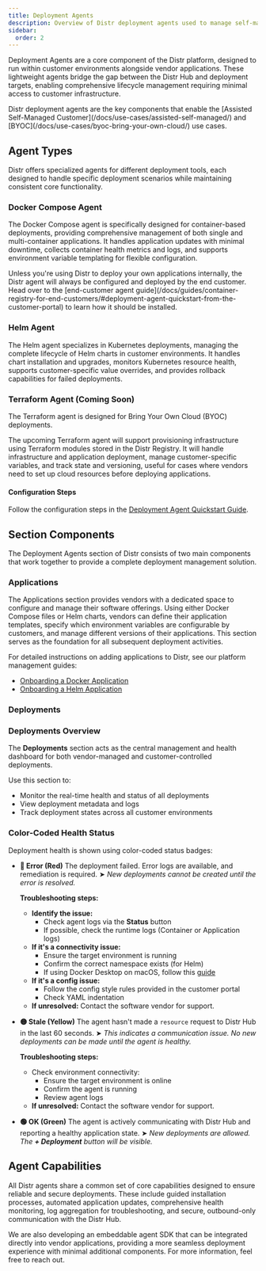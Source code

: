 ```yaml
---
title: Deployment Agents
description: Overview of Distr deployment agents used to manage self-managed applications, including capabilities and agent types.
sidebar:
  order: 2
---
```



Deployment Agents are a core component of the Distr platform, designed to run within customer environments alongside vendor applications. These lightweight agents bridge the gap between the Distr Hub and deployment targets, enabling comprehensive lifecycle management requiring minimal access to customer infrastructure.

<Aside type="note">
  Distr deployment agents are the key components that enable the [Assisted
  Self-Managed Customer](/docs/use-cases/assisted-self-managed/) and
  [BYOC](/docs/use-cases/byoc-bring-your-own-cloud/) use cases.
</Aside>

## Agent Types

Distr offers specialized agents for different deployment tools, each designed to handle specific deployment scenarios while maintaining consistent core functionality.

### Docker Compose Agent

The Docker Compose agent is specifically designed for container-based deployments, providing comprehensive management of both single and multi-container applications. It handles application updates with minimal downtime, collects container health metrics and logs, and supports environment variable templating for flexible configuration.

<ThemeImage
  lightSrc="/src/assets/docs/product/deployment-agents/docker-agent-light.png"
  darkSrc="/src/assets/docs/product/deployment-agents/docker-agent-dark.png"
  alt="Docker Compose Agent interface"
/>

<Aside type="note">
  Unless you're using Distr to deploy your own applications internally, the
  Distr agent will always be configured and deployed by the end customer. Head
  over to the [end-customer agent
  guide](/docs/guides/container-registry-for-end-customers/#deployment-agent-quickstart-from-the-customer-portal)
  to learn how it should be installed.
</Aside>

### Helm Agent

The Helm agent specializes in Kubernetes deployments, managing the complete lifecycle of Helm charts in customer environments. It handles chart installation and upgrades, monitors Kubernetes resource health, supports customer-specific value overrides, and provides rollback capabilities for failed deployments.

<ThemeImage
  lightSrc="/src/assets/docs/product/deployment-agents/helm-agent-light.png"
  darkSrc="/src/assets/docs/product/deployment-agents/helm-agent-dark.png"
  alt="Helm Agent interface"
/>

### Terraform Agent (Coming Soon)

<Aside type="note">
  The Terraform agent is designed for Bring Your Own Cloud (BYOC) deployments.
</Aside>

The upcoming Terraform agent will support provisioning infrastructure using Terraform modules stored in the Distr Registry. It will handle infrastructure and application deployment, manage customer-specific variables, and track state and versioning, useful for cases where vendors need to set up cloud resources before deploying applications.

#### Configuration Steps

Follow the configuration steps in the [Deployment Agent Quickstart Guide](/docs/guides/container-registry-for-end-customers/#deployment-agent-quickstart-from-the-customer-portal).

## Section Components

The Deployment Agents section of Distr consists of two main components that work together to provide a complete deployment management solution.

### Applications

<ThemeImage
  lightSrc="/src/assets/docs/product/deployment-agents/agent-applications-light.png"
  darkSrc="/src/assets/docs/product/deployment-agents/agent-applications-dark.png"
  alt="Applications interface"
/>

The Applications section provides vendors with a dedicated space to configure and manage their software offerings. Using either Docker Compose files or Helm charts, vendors can define their application templates, specify which environment variables are configurable by customers, and manage different versions of their applications. This section serves as the foundation for all subsequent deployment activities.

For detailed instructions on adding applications to Distr, see our platform management guides:

- [Onboarding a Docker Application](/docs/guides/onboarding-a-docker-app/)
- [Onboarding a Helm Application](/docs/guides/onboarding-a-helm-app/)

### Deployments

<ThemeImage
  lightSrc="/src/assets/docs/product/deployment-agents/agent-deployment-light.png"
  darkSrc="/src/assets/docs/product/deployment-agents/agent-deployment-dark.png"
  alt="Deployments interface"
/>

### Deployments Overview

The **Deployments** section acts as the central management and health dashboard for both vendor-managed and customer-controlled deployments.

Use this section to:

- Monitor the real-time health and status of all deployments
- View deployment metadata and logs
- Track deployment states across all customer environments

### Color-Coded Health Status

Deployment health is shown using color-coded status badges:

- **🔴 Error (Red)**
  The deployment failed. Error logs are available, and remediation is required.
  ➤ _New deployments cannot be created until the error is resolved._

  **Troubleshooting steps:**

  - **Identify the issue:**
    - Check agent logs via the **Status** button
    - If possible, check the runtime logs (Container or Application logs)
  - **If it's a connectivity issue:**
    - Ensure the target environment is running
    - Confirm the correct namespace exists (for Helm)
    - If using Docker Desktop on macOS, follow this [guide](/docs/guides/distr-on-macos/)
  - **If it's a config issue:**
    - Follow the config style rules provided in the customer portal
    - Check YAML indentation
  - **If unresolved:**
    Contact the software vendor for support.

- **🟡 Stale (Yellow)**
  The agent hasn't made a `resource` request to Distr Hub in the last 60 seconds.
  ➤ _This indicates a communication issue. No new deployments can be made until the agent is healthy._

  **Troubleshooting steps:**

  - Check environment connectivity:
    - Ensure the target environment is online
    - Confirm the agent is running
    - Review agent logs
  - **If unresolved:**
    Contact the software vendor for support.

- **🟢 OK (Green)**
  The agent is actively communicating with Distr Hub and reporting a healthy application state.
  ➤ _New deployments are allowed. The **+ Deployment** button will be visible._

## Agent Capabilities

All Distr agents share a common set of core capabilities designed to ensure reliable and secure deployments. These include guided installation processes, automated application updates, comprehensive health monitoring, log aggregation for troubleshooting, and secure, outbound-only communication with the Distr Hub.

<Aside>
  We are also developing an embeddable agent SDK that can be integrated directly
  into vendor applications, providing a more seamless deployment experience with
  minimal additional components. For more information, feel free to reach out.
</Aside>
